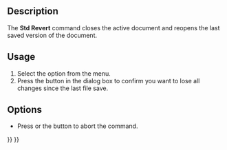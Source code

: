 <languages/>

{{Docnav
|[[Std_SaveAll|SaveAll]]
|[[Std_Import|Import]]
|[[Std_File_Menu|Std File Menu]]
|IconL=Std_SaveAll.svg
|IconR=Std_Import.svg
|IconC=Freecad.svg
}}

{{GuiCommand
|Name=Std Revert
|MenuLocation=File → Revert
|Workbenches=All
}}

==Description==

The '''Std Revert''' command closes the active document and reopens the last saved version of the document.

==Usage==

# Select the {{MenuCommand|File → [[Image:Std_Revert.svg|16px]] Revert}} option from the menu.
# Press the {{Button|Yes}} button in the dialog box to confirm you want to lose all changes since the last file save.

==Options==

* Press {{KEY|Esc}} or the {{Button|No}} button to abort the command.


{{Docnav
|[[Std_SaveAll|SaveAll]]
|[[Std_Import|Import]]
|[[Std_File_Menu|Std File Menu]]
|IconL=Std_SaveAll.svg
|IconR=Std_Import.svg
|IconC=Freecad.svg
}}

{{Std_Base_navi{{#translation:}}}}
{{Userdocnavi{{#translation:}}}}